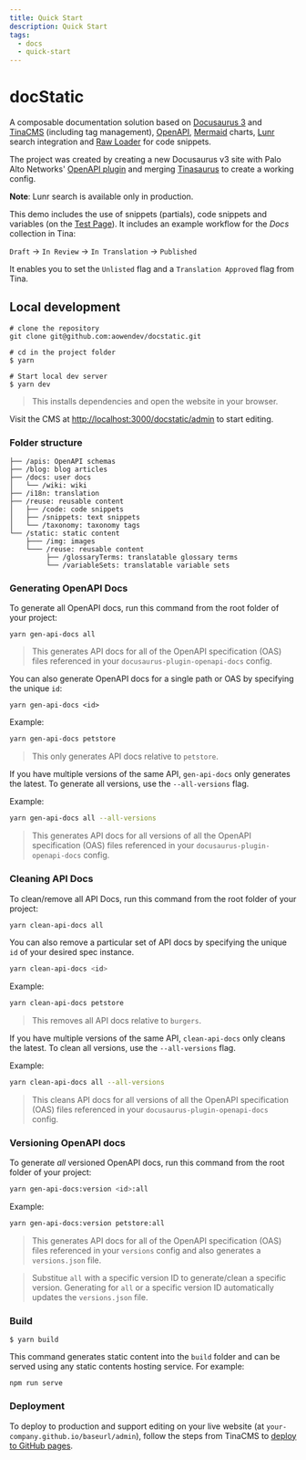 ```yaml
---
title: Quick Start
description: Quick Start
tags:
  - docs
  - quick-start
---
```


# docStatic

A composable documentation solution based on [Docusaurus 3](https://docusaurus.io/) and [TinaCMS](https://tina.io/) (including tag management), [OpenAPI](https://swagger.io/specification/), [Mermaid](https://mermaid.js.org/) charts, [Lunr](https://lunrjs.com/) search integration and [Raw Loader](https://github.com/webpack-contrib/raw-loader) for code snippets.

The project was created by creating a new Docusaurus v3 site with Palo Alto Networks' [OpenAPI plugin](https://github.com/PaloAltoNetworks/docusaurus-openapi-docs) and merging [Tinasaurus](https://github.com/tinacms/tinasaurus) to create a working config.

**Note**: Lunr search is available only in production.

This demo includes the use of snippets (partials), code snippets and variables (on the [Test Page](test-page)). It includes an example  workflow for the *Docs* collection in Tina:

`Draft` → `In Review` → `In Translation` → `Published`

It enables you to set the `Unlisted` flag and a `Translation Approved` flag from Tina.

## Local development

```shell
# clone the repository
git clone git@github.com:aowendev/docstatic.git

# cd in the project folder
$ yarn

# Start local dev server
$ yarn dev
```

> This installs dependencies and open the website in your browser.

Visit the CMS at [http://localhost:3000/docstatic/admin](http://localhost:3000/docstatic/admin) to start editing.

### Folder structure

```
├── /apis: OpenAPI schemas
├── /blog: blog articles
├── /docs: user docs
│   └── /wiki: wiki
├── /i18n: translation
├── /reuse: reusable content
│   ├── /code: code snippets
│   ├── /snippets: text snippets
│   └── /taxonomy: taxonomy tags
└── /static: static content
    ├─── /img: images
    └─── /reuse: reusable content
         ├── /glossaryTerms: translatable glossary terms
         └── /variableSets: translatable variable sets
```

### Generating OpenAPI Docs

To generate all OpenAPI docs, run this command from the root folder of your project:

```
yarn gen-api-docs all
```

> This generates API docs for all of the OpenAPI specification (OAS) files referenced in your `docusaurus-plugin-openapi-docs` config.

You can also generate OpenAPI docs for a single path or OAS by specifying the unique `id`:

```
yarn gen-api-docs <id>
```

Example:

```bash
yarn gen-api-docs petstore
```

> This only generates API docs relative to `petstore`.

If you have multiple versions of the same API, `gen-api-docs` only generates the latest. To generate all versions, use the `--all-versions` flag.

Example:

```bash
yarn gen-api-docs all --all-versions
```

> This generates API docs for all versions of all the OpenAPI specification (OAS) files referenced in your `docusaurus-plugin-openapi-docs` config.

### Cleaning API Docs

To clean/remove all API Docs, run this command from the root folder of your project:

```bash
yarn clean-api-docs all
```

You can also remove a particular set of API docs by specifying the unique `id` of your desired spec instance.

```bash
yarn clean-api-docs <id>
```

Example:

```bash
yarn clean-api-docs petstore
```

> This removes all API docs relative to `burgers`.

If you have multiple versions of the same API, `clean-api-docs` only cleans the latest. To clean all versions, use the `--all-versions` flag.

Example:

```bash
yarn clean-api-docs all --all-versions
```

> This cleans API docs for all versions of all the OpenAPI specification (OAS) files referenced in your `docusaurus-plugin-openapi-docs` config.

### Versioning OpenAPI docs

To generate *all* versioned OpenAPI docs, run this command from the root folder of your project:

```bash
yarn gen-api-docs:version <id>:all
```

Example:

```bash
yarn gen-api-docs:version petstore:all
```

> This generates API docs for all of the OpenAPI specification (OAS) files referenced in your `versions` config and also generates a `versions.json` file.

> Substitue `all` with a specific version ID to generate/clean a specific version. Generating for `all` or a specific version ID automatically updates the `versions.json` file.

### Build

```
$ yarn build
```

This command generates static content into the `build` folder and can be served using any static contents hosting service. For example:

```
npm run serve
```

### Deployment

To deploy to production and support editing on your live website (at `your-company.github.io/baseurl/admin`), follow the steps from TinaCMS to [deploy to GitHub pages](https://tina.io/docs/tina-cloud/deployment-options/github-pages).
